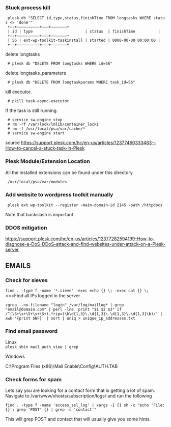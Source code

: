 === Stuck process kill ===
  plesk db "SELECT id,type,status,finishTime FROM longtasks WHERE status <> 'done'"
  +—-+—————————–+———+———————+
  | id | type                    	| status  | finishTime      	|
  +—-+—————————–+———+———————+
  | 56 | ext-wp-toolkit-taskinstall | started | 0000-00-00 00:00:00 |
  +—-+—————————–+———+———————+

delete longtasks
  # plesk db "DELETE FROM longtasks WHERE id=56"

delete longtasks_parameters
  # plesk db "DELETE FROM longtaskparams WHERE task_id=56"

kill executor.
  # pkill task-async-executor

If the task is still running.
  # service sw-engine stop
  # rm -rf /var/lock/lmlib/container_locks
  # rm -f /usr/local/psa/var/cache/*
  # service sw-engine start

source
https://support.plesk.com/hc/en-us/articles/12377460333463--How-to-cancel-a-stuck-task-in-Plesk

=== Plesk Module/Extension Location ===

All the installed extensions can be found under this directory
  /usr/local/psa/var/modules

=== Add website to wordpress toolkit manually ===
  plesk ext wp-toolkit --register -main-domain-id 2145 -path /httpdocs

Note that backslash is important

=== DDOS mitigation ===
https://support.plesk.com/hc/en-us/articles/12377282594199-How-to-diagnose-a-DoS-DDoS-attack-and-find-websites-under-attack-on-a-Plesk-server

==EMAILS==
===Check for sieves===
<code>find . -type f -name '*.sieve' -exec echo {} \; -exec cat {} \;</code>
===Find all IPs logged in the server

<code>zgrep --no-filename "login" /var/log/maillog* | grep "email@domain.com" | perl -lne 'print "$1 $2 $3" if /^(\S+\s+\S+\s+\S+).*rip=(\b\d{1,3}\.\d{1,3}\.\d{1,3}\.\d{1,3}\b)/' | awk '{print $NF}' | sort | uniq > unique_ip_addresses.txt</code>


===Find email password===
Linux </br>
<code>plesk sbin mail_auth_view | grep</code>

Windows

C:\Program Files (x86)\Mail Enable\Config\AUTH.TAB


===Check forms for spam===

Lets say you are looking for a contact form that is getting a lot of spam.
Navigate to /var/www/vhosts/subscription/logs/
and run the following

<code>find . -type f -name 'access_ssl_log' | xargs -I {} sh -c "echo 'File: {}'; grep 'POST' {} | grep -c 'contact'"</code>

This will grep POST and contact that will usually give you some hints.
